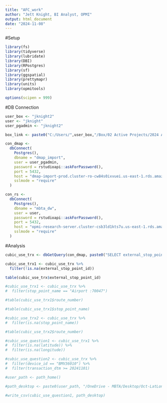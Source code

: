 ```yaml
---
title: "AFC_work"
author: "Jett Knight, BI Analyst, OPMI"
output: html_document
date: "2024-11-08"
---
```


#Setup

```r
library(fs)
library(tidyverse)
library(lubridate)
library(DBI)
library(RPostgres)
library(sf)
library(ggspatial)
library(prettymapr)
library(units)
library(opmitools)

options(scipen = 999)
```

#DB Connection

```r
user_box <- "jknight2"
user <- "jknight"
user_pgadmin <- "jknight2"

box_link <- paste0("C:/Users/",user_box,"/Box/02 Active Projects/2024 AFC 2.0/Public Rollout Analyses/Tableau/")

con_dmap <-
  dbConnect(
    Postgres(),
    dbname = "dmap_import",
    user = user_pgadmin,
    password = rstudioapi::askForPassword(),
    port = 5432,
    host = "dmap-import-prod.cluster-ro-cw84s0ixvuei.us-east-1.rds.amazonaws.com",
    sslmode = "require"
  )

con_rs <-
  dbConnect(
    Postgres(),
    dbname = "mbta_dw",
    user = user,
    password = rstudioapi::askForPassword(),
    port = 5432,
    host = "opmi-research-server.cluster-csb3ld1kts7u.us-east-1.rds.amazonaws.com",
    sslmode = "require"
  )
```

#Analysis

```r
cubic_use_trx <- dbGetQuery(con_dmap, paste0("SELECT external_stop_point_id, transaction_dtm FROM public.use_transaction_location WHERE (transaction_dtm - interval '3 hours')::date BETWEEN '2025-01-20' AND '2025-01-31'"))
```

```r
cubic_use_trx1 <- cubic_use_trx %>%
  filter(!is.na(external_stop_point_id))
```

```r
table(cubic_use_trx$external_stop_point_id)
```

```r
#cubic_use_trx1 <- cubic_use_trx %>%
#  filter(stop_point_name == "Airport :70047")
```

```r
#table(cubic_use_trx1$route_number)
```

```r
#table(cubic_use_trx1$stop_point_name)
```

```r
#cubic_use_trx2 <- cubic_use_trx %>%
#  filter(is.na(stop_point_name))
```

```r
#table(cubic_use_trx2$route_number)
```

```r
#cubic_use_question1 <- cubic_use_trx1 %>%
#  filter(is.na(latitude)) %>%
#  filter(is.na(longitude))
```

```r
#cubic_use_question2 <- cubic_use_trx %>%
#  filter(device_id == "BMV36010") %>%
#  filter(transaction_dtm >= 20241101)
```

```r
#user_path <- path_home()

#path_desktop <- paste0(user_path, "/OneDrive - MBTA/Desktop/Oct-LatLon-NAs.csv")

#write_csv(cubic_use_question1, path_desktop)
```

